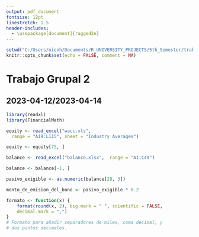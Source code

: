 ```yaml
---
output: pdf_document
fontsize: 12pt
linestretch: 1.5
header-includes:
  - \usepackage[document]{ragged2e}
---
```


```r
setwd("C:/Users/oienh/Documents/R_UNIVERSITY_PROJECTS/5th_Semester/trabajo_grupal_2")
knitr::opts_chunk$set(echo = FALSE, comment = NA)
```

\center

# Trabajo Grupal 2
## 2023-04-12/2023-04-14
\newpage
\justifying

```r
library(readxl)
library(FinancialMath)

equity <- read_excel("wacc.xls",
  range = "A19:L115", sheet = "Industry Averages")

equity <- equity[75, ]

balance <- read_excel("balance.xlsx",  range = "A1:C49")

balance <- balance[-1, ]

pasivo_exigible <- as.numeric(balance[28, 3])

monto_de_emision_del_bono <- pasivo_exigible * 0.2

formato <- function(x) {
    format(round(x, 2), big.mark = " ", scientific = FALSE,
    decimal.mark = ",")
}
# Formato para añadir separadores de miles, coma decimal, y
# dos puntos decimales.
```

